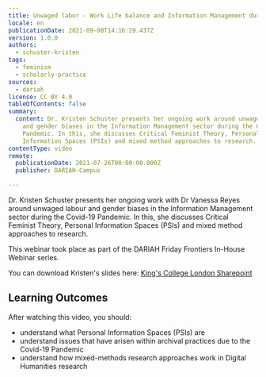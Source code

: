 ```yaml
---
title: Unwaged labor - Work Life balance and Information Management during COVID-19
locale: en
publicationDate: 2021-09-08T14:16:29.437Z
version: 1.0.0
authors:
  - schuster-kristen
tags:
  - feminism
  - scholarly-practice
sources:
  - dariah
license: CC BY 4.0
tableOfContents: false
summary:
  content: Dr. Kristen Schuster presents her ongoing work around unwaged labour
    and gender biases in the Information Management sector during the Covid-19
    Pandemic. In this, she discusses Critical Feminist Theory, Personal
    Information Spaces (PSIs) and mixed method approaches to research.
contentType: video
remote:
  publicationDate: 2021-07-26T00:00:00.000Z
  publisher: DARIAH-Campus

---
```


Dr. Kristen Schuster presents her ongoing work with Dr Vanessa Reyes around unwaged labour and gender biases in the Information Management sector during the Covid-19 Pandemic. In this, she discusses Critical Feminist Theory, Personal Information Spaces (PSIs) and mixed method approaches to research.

This webinar took place as part of the DARIAH Friday Frontiers In-House Webinar series.

You can download Kristen's slides here: [King's College London Sharepoint](https://emckclac-my.sharepoint.com/:p:/g/personal/k1517875_kcl_ac_uk/EY-QHoalhfxOiUAc-M9CsvcBKGhA_Kfff49j_1Im9O7W6g?e=9js4xa)

## Learning Outcomes

After watching this video, you should:

- understand what Personal Information Spaces (PSIs) are
- understand issues that have arisen within archival practices due to the Covid-19 Pandemic
- understand how mixed-methods research approaches work in Digital Humanities research

<VideoCard
  provider="youtube"
  id="rd26Ofnapes"
  title="Unwaged Labor"
  image="images/kristen-friday-frontiers.png"
/>
